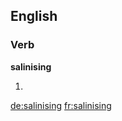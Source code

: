 ==English==

===Verb===
'''salinising'''

# {{present participle of|salinise}}

[[de:salinising]]
[[fr:salinising]]